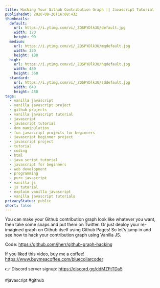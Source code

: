 ```yaml
---
title: Hacking Your Github Contribution Graph || Javascript Tutorial
publishedAt: 2020-08-26T16:08:43Z
thumbnails:
  default:
    url: https://i.ytimg.com/vi/_ZQSPYDlk3U/default.jpg
    width: 120
    height: 90
  medium:
    url: https://i.ytimg.com/vi/_ZQSPYDlk3U/mqdefault.jpg
    width: 320
    height: 180
  high:
    url: https://i.ytimg.com/vi/_ZQSPYDlk3U/hqdefault.jpg
    width: 480
    height: 360
  standard:
    url: https://i.ytimg.com/vi/_ZQSPYDlk3U/sddefault.jpg
    width: 640
    height: 480
tags:
  - vanilla javascript
  - vanilla javascript project
  - github projects
  - vanilla javascript tutorial
  - javascript
  - javascript tutorial
  - dom manipulation
  - fun javascript projects for beginners
  - javascript beginner project
  - javascript project
  - tutorial
  - coding
  - html
  - java script tutorial
  - javascript for beginners
  - web development
  - programming
  - pure javascript
  - vanilla js
  - js tutorial
  - explain vanilla javascript
  - vanilla javascript tutorials
privacyStatus: public
short: false
---
```

  
  You can make your Github contribution graph look like whatever you want, then take some snaps and put them on Twitter. Or just deploy your re-imagined graph on Github itself using Github Pages! So let's jump in and see how to hack your contribution graph using Vanilla JS.

Code: https://github.com/jherr/github-graph-hacking

If you liked this video, buy me a coffee! https://www.buymeacoffee.com/bluecollarcoder

👉 Discord server signup: https://discord.gg/ddMZFtTDa5


#javascript #github
  